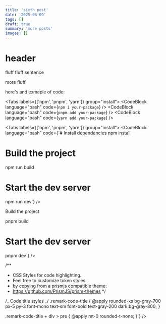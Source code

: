 ```yaml
---
title: 'sixth post'
date: '2025-08-09'
tags: []
draft: true
summary: 'more posts'
images: []
---
```


# header

fluff fluff sentence

more fluff

here's and exmaple of code:

<Tabs labels={['npm', 'pnpm', 'yarn']} group="install">
  <TabPanel>
    <CodeBlock language="bash" code={`npm i your-package`} />
  </TabPanel>
  <TabPanel>
    <CodeBlock language="bash" code={`pnpm add your-package`} />
  </TabPanel>
  <TabPanel>
    <CodeBlock language="bash" code={`yarn add your-package`} />
  </TabPanel>
</Tabs>

<Tabs labels={['npm', 'pnpm', 'yarn']} group="install">
  <TabPanel>
    <CodeBlock
      language="bash"
      code={`# Install dependencies
npm install

# Build the project

npm run build

# Start the dev server

npm run dev`}
/>

  </TabPanel>
  <TabPanel>
    <CodeBlock
      language="bash"
      code={`# Install dependencies
pnpm install

# Build the project

pnpm build

# Start the dev server

pnpm dev`}
/>

  </TabPanel>
  <TabPanel>
    <CodeBlock
      language="css"
      code={`
@reference "./tailwind.css";

/\*\*

- CSS Styles for code highlighting.
- Feel free to customize token styles
- by copying from a prismjs compatible theme:
- https://github.com/PrismJS/prism-themes
  \*/

/_ Code title styles _/
.remark-code-title {
@apply rounded-xs bg-gray-700 px-5 py-3 font-mono text-sm font-bold text-gray-200 dark:bg-gray-800;
}

.remark-code-title + div > pre {
@apply mt-0 rounded-t-none;
}`}
/>

  </TabPanel>
</Tabs>

